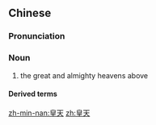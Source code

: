 ==Chinese==
{{zh-forms}}

===Pronunciation===
{{zh-pron
|m=huángtiān
|cat=n
}}

===Noun===
{{zh-noun}}

# the great and almighty heavens above

====Derived terms====
{{zh-der|皇天后土}}

[[zh-min-nan:皇天]]
[[zh:皇天]]